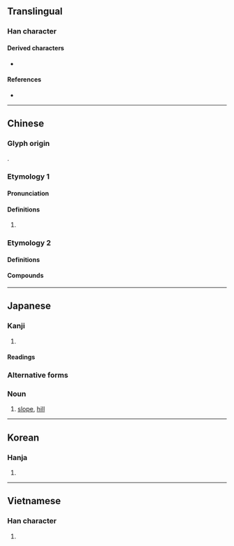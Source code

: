 {{also|阪|坡}}
{{character info/new}}
==Translingual==

===Han character===
{{Han char|rn=32|rad=土|as=04|sn=7|four=|canj=GHE|ids=⿰土反}}

====Derived characters====
* {{l|mul|𭇸}}

====References====
* {{Han ref|kx=0224.260|dkj=04910|dj=0459.140|hdz=10423.090|uh=5742|ud=22338}}

----

==Chinese==

===Glyph origin===
{{Han etym}}
{{Han compound|土|反|ls=psc|c1=s|c2=p}}.

===Etymology 1===
{{zh-forms|alt=阪,岅}}

====Pronunciation====
{{zh-pron
|m=bǎn
|m-s=
|dg=
|c=
|c-t=
|g=
|h=pfs=
|j=
|mb=
|md=
|mn=
|mn-t=
|w=
|x=
|mc=y
|oc=y
|cat=n
}}

====Definitions====
{{zh-hanzi}}

# {{rfdef|zh}}

===Etymology 2===
====Definitions====
{{zh-see|阪|sv}}

====Compounds====
{{zh-der|布喀達坂峰|大坂|達坂|下坂走丸|長坂坡|長坂|蒲坂|前坂}}

----

==Japanese==

===Kanji===
{{ja-kanji|grade=3|rs=土04}}

# {{alternative form of|ja|阪}}

====Readings====
{{ja-readings
|goon=べん, ほん
|kanon=はん
|kanyoon=ばん
|kun=さか-
}}

===Alternative forms===
{{ja-kanjitab|さか|yomi=k}}

===Noun===
{{ja-noun|さか}}

# [[slope]], [[hill]]

----

==Korean==

===Hanja===
{{ko-hanja|hangeul=판|rv=pan|mr=p'an}}

# {{rfdef|ko|sort=土04}}

----

==Vietnamese==

===Han character===
{{vi-hantu|[[phẳng]]|rs=土04}}

# {{rfdef|vi|sort=土04}}